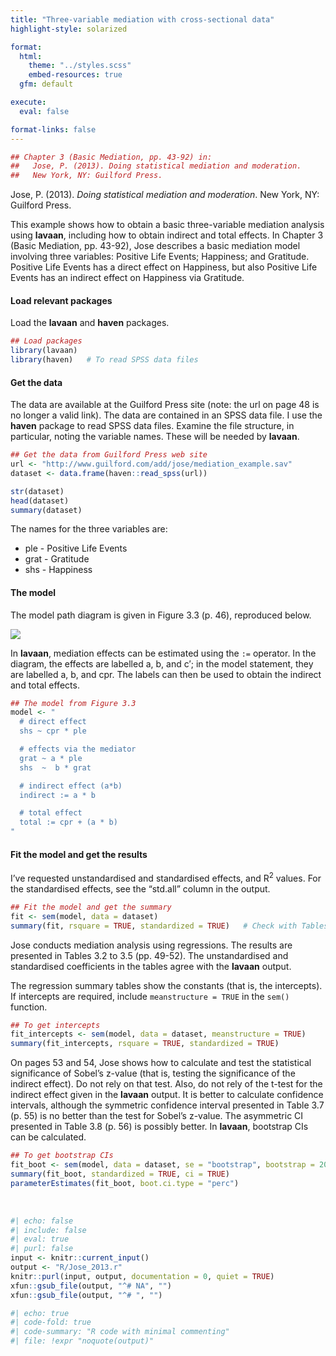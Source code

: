 ```yaml
---
title: "Three-variable mediation with cross-sectional data"
highlight-style: solarized

format:
  html:
    theme: "../styles.scss"
    embed-resources: true
  gfm: default

execute:
  eval: false

format-links: false
---
```


```r
## Chapter 3 (Basic Mediation, pp. 43-92) in:
##   Jose, P. (2013). Doing statistical mediation and moderation.
##   New York, NY: Guilford Press.
```

Jose, P. (2013). *Doing statistical mediation and moderation*. New York, NY: Guilford Press.


This example shows how to obtain a basic three-variable mediation analysis using **lavaan**, including how to obtain indirect and total effects. In Chapter 3 (Basic Mediation, pp. 43-92), Jose describes a basic mediation model involving three variables: Positive Life Events; Happiness; and Gratitude. Positive Life Events has a direct effect on Happiness, but also Positive Life Events has an indirect effect on Happiness via Gratitude.


#### Load relevant packages

Load the **lavaan** and **haven** packages.

```r
## Load packages
library(lavaan)
library(haven)   # To read SPSS data files
```


#### Get the data

The data are available at the Guilford Press site (note: the url on page 48 is no longer a valid link). The data are contained in an SPSS data file. I use the **haven** package to read SPSS data files. Examine the file structure, in particular, noting the variable names. These will be needed by **lavaan**.

```r
## Get the data from Guilford Press web site
url <- "http://www.guilford.com/add/jose/mediation_example.sav"
dataset <- data.frame(haven::read_spss(url))

str(dataset)
head(dataset)
summary(dataset)
```

The names for the three variables are:

* ple  - Positive Life Events
* grat - Gratitude
* shs  - Happiness


#### The model

The model path diagram is given in Figure 3.3 (p. 46), reproduced below.

![](images/Jose_2013.svg){fig-align="center"}

In **lavaan**, mediation effects can be estimated using the `:=` operator. In the diagram, the effects are labelled a, b, and c$'$; in the model statement, they are labelled a, b, and cpr. The labels can then be used to obtain the indirect and total effects.

```r
## The model from Figure 3.3
model <- "
  # direct effect
  shs ~ cpr * ple

  # effects via the mediator
  grat ~ a * ple
  shs  ~  b * grat

  # indirect effect (a*b)
  indirect := a * b

  # total effect
  total := cpr + (a * b) 
"
```


#### Fit the model and get the results

I've requested unstandardised and standardised effects, and R^2^ values. For the standardised effects, see the "std.all" column in the output.

```r
## Fit the model and get the summary
fit <- sem(model, data = dataset)
summary(fit, rsquare = TRUE, standardized = TRUE)   # Check with Tables 3.2-3.5
```

Jose conducts mediation analysis using regressions. The results are presented in Tables 3.2 to 3.5 (pp. 49-52). The unstandardised and standardised coefficients in the tables agree with the **lavaan** output.

The regression summary tables show the constants (that is, the intercepts). If intercepts are required, include `meanstructure = TRUE` in the `sem()` function.

```r
## To get intercepts
fit_intercepts <- sem(model, data = dataset, meanstructure = TRUE)
summary(fit_intercepts, rsquare = TRUE, standardized = TRUE)
```

On pages 53 and 54, Jose shows how to calculate and test the statistical significance of Sobel's z-value (that is, testing the significance of the indirect effect). Do not rely on that test. Also, do not rely of the t-test for the indirect effect given in the **lavaan** output. It is better to calculate confidence intervals, although the symmetric confidence interval presented in Table 3.7 (p. 55) is no better than the test for Sobel's z-value. The asymmetric CI presented in Table 3.8 (p. 56) is possibly better. In **lavaan**, bootstrap CIs can be calculated.

```r
## To get bootstrap CIs
fit_boot <- sem(model, data = dataset, se = "bootstrap", bootstrap = 2000)
summary(fit_boot, standardized = TRUE, ci = TRUE)
parameterEstimates(fit_boot, boot.ci.type = "perc")
```

<br />

```r
#| echo: false
#| include: false
#| eval: true
#| purl: false
input <- knitr::current_input()
output <- "R/Jose_2013.r"
knitr::purl(input, output, documentation = 0, quiet = TRUE)
xfun::gsub_file(output, "^# NA", "")
xfun::gsub_file(output, "^# ", "")
```

```r
#| echo: true
#| code-fold: true
#| code-summary: "R code with minimal commenting"
#| file: !expr "noquote(output)"
```
